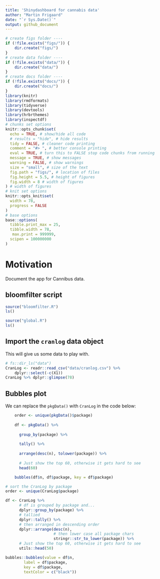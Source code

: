 ```yaml
---
title: 'Shinydashboard for cannabis data'
author: "Martin Frigaard"
date: "`r Sys.Date()`"
output: github_document
---
```


```r
# create figs folder ----
if (!file.exists("figs/")) {
    dir.create("figs/")
}
# create data folder ----
if (!file.exists("data/")) {
    dir.create("data/")
}
# create docs folder ----
if (!file.exists("docs/")) {
    dir.create("docs/")
}
library(knitr)
library(rmdformats)
library(tidyverse)
library(devtools)
library(hrbrthemes)
library(inspectdf)
# chunks set options
knitr::opts_chunk$set(
  echo = TRUE, # show/hide all code
  # results = "hide", # hide results
  tidy = FALSE, # cleaner code printing
  comment = "#> ", # better console printing
  eval = TRUE, # turn this to FALSE stop code chunks from running
  message = TRUE, # show messages
  warning = FALSE, # show warnings
  size = "small", # size of the text
  fig.path = "figs/", # location of files
  fig.height = 5.5, # height of figures
  fig.width = 8 # width of figures
) # width of figures
# knit set options
knitr::opts_knit$set(
  width = 78,
  progress = FALSE
)
# base options
base::options(
  tibble.print_max = 25,
  tibble.width = 78,
   max.print = 999999,
  scipen = 100000000
)
```


# Motivation 

Document the app for Cannibus data. 

## bloomfilter script

```r
source("bloomfilter.R")
ls()
```

```r
source("global.R")
ls()
```

## Import the `cranlog` data object 

This will give us some data to play with. 

```r
# fs::dir_ls("data")
CranLog <- readr::read_csv("data/cranlog.csv") %>% 
    dplyr::select(-c(X1))
CranLog %>% dplyr::glimpse(78)
```

## Bubbles plot

We can replace the `pkgData()` with `CranLog` in the code below:

```r
    order <- unique(pkgData()$package)
    
    df <- pkgData() %>%
        
      group_by(package) %>%
        
      tally() %>%
        
      arrange(desc(n), tolower(package)) %>%
        
      # Just show the top 60, otherwise it gets hard to see
      head(60)

    bubbles(df$n, df$package, key = df$package)
```


```r
# sort the CranLog by package
order <- unique(CranLog$package)

df <- CranLog %>%
      # df is grouped by package and...
      dplyr::group_by(package) %>%
      # tallied
      dplyr::tally() %>%
      # then arranged in descending order
      dplyr::arrange(desc(n), 
                     # then lower case all package chars
                     stringr::str_to_lower(package)) %>%
      # Just show the top 60, otherwise it gets hard to see
      utils::head(50)

bubbles::bubbles(value = df$n, 
        label = df$package, 
        key = df$package, 
        textColor = c("black"))
```



